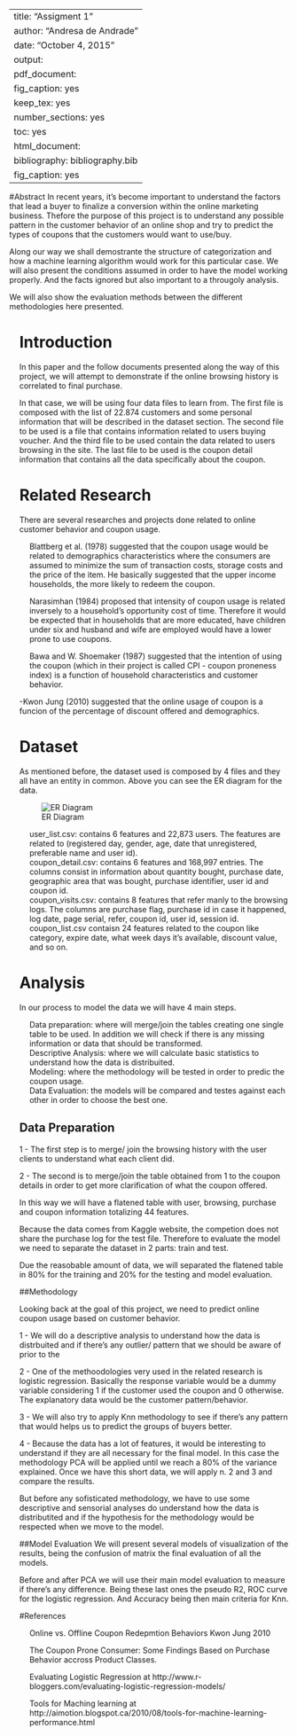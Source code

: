 
---
title: "Assigment 1"
author: "Andresa de Andrade"
date: "October 4, 2015"
output:
  pdf_document:
    fig_caption: yes
    keep_tex: yes
    number_sections: yes
    toc: yes
  html_document:
    bibliography: bibliography.bib
    fig_caption: yes
---

<div id="toc">
<ul><li>



#<a href="#toc_0">Abstract</a>
In recent years, it's become important to understand the factors that lead a buyer to finalize a conversion within the online marketing business. Thefore the purpose of this project is to understand any possible pattern in the customer behavior of an online shop and try to predict the types of coupons that the customers would want to use/buy. 

Along our way we shall demostrante the structure of categorization and how a machine learning algorithm would work for this particular case. We will also present the conditions assumed in order to have the model working properly. And the facts ignored but also important to a througoly analysis. 

We will also show the evaluation methods between the different methodologies here presented.

<ul> <li>
# <a href="#toc_0">Introduction</a>
In this paper and the follow documents presented along the way of this project, we will attempt to demonstrate if the online browsing history is correlated to final purchase. 

In that case, we will be using four data files to learn from. The first file is composed with the list of 22.874 customers and some personal information that will be described in the dataset section. The second file to be used is a file that contains information related to users buying voucher. And the third file to be used contain the data related to users browsing in the site. The last file to be used is the coupon detail information that contains all the data specifically about the coupon.

</li></ul>
<ul><li>

# <a href="#toc_0">Related Research</a>

There are several researches and projects done related to online customer behavior and coupon usage. 
 
 - Blattberg et al. (1978) suggested that the coupon usage would be related to demographics characteristics where the consumers are assumed to minimize the sum of transaction costs, storage  costs and the price of the item. He basically suggested that the upper income households, the more likely to redeem the coupon.
 
 - Narasimhan (1984) proposed that intensity of coupon usage is related inversely to a household's opportunity cost of time. Therefore it would be expected that in households that are more educated, have children under six and husband and wife are employed would have a lower prone to use coupons.
 
- Bawa and W. Shoemaker (1987) suggested that the intention of using the coupon (which in their project is called CPI - coupon proneness index) is a function of household characteristics and customer behavior.

-Kwon Jung (2010) suggested that the online usage of coupon is a funcion of the percentage of discount offered and demographics.


</li></ul>
<ul><li>
# <a href="#toc_0">Dataset</a>

As mentioned before, the dataset used is composed by 4 files and they all have an entity in common. Above you can see the ER diagram for the data.

![ER Diagram](erdiagram.png)



 - user_list.csv: contains 6 features and 22,873 users. The features are related to (registered day, gender, age, date that unregistered, preferable name and user id).
 - coupon_detail.csv: contains 6 features and 168,997 entries. The columns consist in information about quantity bought, purchase date, geographic area that was bought, purchase identifier, user id and coupon id.
 - coupon_visits.csv: contains 8 features that refer manly to the browsing logs. The columns are purchase flag, purchase id in case it happened, log date, page serial, refer, coupon id, user id, session id.
 - coupon_list.csv contaisn 24 features related to the coupon like category, expire date, what week days it's available, discount value, and so on.
 
 




</li></ul>
<ul><li>

# <a href="#toc_1">Analysis</a>

In our process to model the data we will have 4 main steps.

- Data preparation: where will merge/join the tables creating one single table to be used. In addition we will check if there is any missing information or data that should be transformed. 
- Descriptive Analysis: where we will calculate basic statistics to understand how the data is distribuited.
- Modeling: where the methodology will be tested in order to predic the coupon usage. 
 -  Data Evaluation: the models will be compared and testes against each other in order to choose the best one.

## <a href="#toc_1">Data Preparation</a>

1 - The first step is to merge/ join the browsing history with the user clients to understand what each client did.

2  - The second is to merge/join the table obtained from 1 to the coupon details in order to get more clarification of what the coupon offered.

In this way we will have a flatened table with user, browsing, purchase and coupon information totalizing 44 features.


Because the data comes from Kaggle website, the competion does not share the purchase log for the test file. Therefore to evaluate the model we need to separate the dataset in 2 parts: train and test.  

Due the reasobable amount of data, we will separated the flatened table in 80% for the training and 20% for the testing and model evaluation. 





##Methodology

Looking back at the goal of this project, we need to predict online coupon usage based on customer behavior.

1 - We will do a descriptive analysis to understand how the data is distrbuited and if there's any outlier/ pattern that we should be aware of prior to the 


2 - One of the methoodologies very used in the related research is logistic regression. Basically the response variable would be a dummy variable considering 1 if the customer used the coupon and 0 otherwise. The explanatory data would be the customer pattern/behavior.

3 - We will also try to apply Knn methodology to see if there's any pattern that would helps us to predict the groups of buyers better. 

4 - Because the data has a lot of features, it would be interesting to understand if they are all necessary for the final model. In this case the methodology PCA will be applied until we reach a 80% of the variance explained. Once we have this short data, we will apply n. 2 and 3 and compare the results.


But before any sofisticated methodology, we have to use some descriptive and sensorial analyses do understand how the data is distributited and if the hypothesis for the methodology would be respected when we move to the model.


##Model Evaluation
We will present several models of visualization of the results, being the confusion of matrix the final evaluation of all the models.

Before and after PCA we will use their main model evaluation to measure if there's any difference. Being these last ones the pseudo R2, ROC curve for the logistic regression. And Accuracy being then main criteria for Knn.





#References

 - Online vs. Offline Coupon Redepmtion Behaviors Kwon Jung 2010

 - The Coupon Prone Consumer: Some Findings Based on Purchase Behavior accross Product Classes.

 - Evaluating Logistic Regression at http://www.r-bloggers.com/evaluating-logistic-regression-models/
  
 - Tools for Maching learning at http://aimotion.blogspot.ca/2010/08/tools-for-machine-learning-performance.html

</li></ul>
</div>